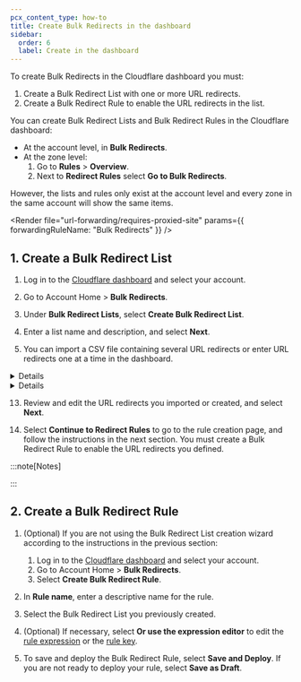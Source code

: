 ```yaml
---
pcx_content_type: how-to
title: Create Bulk Redirects in the dashboard
sidebar:
  order: 6
  label: Create in the dashboard
---
```



To create Bulk Redirects in the Cloudflare dashboard you must:

1. Create a Bulk Redirect List with one or more URL redirects.
2. Create a Bulk Redirect Rule to enable the URL redirects in the list.

You can create Bulk Redirect Lists and Bulk Redirect Rules in the Cloudflare dashboard:

- At the account level, in **Bulk Redirects**.
- At the zone level:
  1. Go to **Rules** > **Overview**.
  2. Next to **Redirect Rules** select **Go to Bulk Redirects**.

However, the lists and rules only exist at the account level and every zone in the same account will show the same items.

<Render
	file="url-forwarding/requires-proxied-site"
	params={{ forwardingRuleName: "Bulk Redirects" }}
/>

## 1. Create a Bulk Redirect List

1. Log in to the [Cloudflare dashboard](https://dash.cloudflare.com) and select your account.

2. Go to Account Home > **Bulk Redirects**.

3. Under **Bulk Redirect Lists**, select **Create Bulk Redirect List**.

4. Enter a list name and description, and select **Next**.

5. You can import a CSV file containing several URL redirects or enter URL redirects one at a time in the dashboard.

<Details header="Import a CSV file">

6. Drag and drop a CSV file containing URL redirects or select **browse** and select a CSV file. For more information on the file format, refer to [CSV file format](/rules/url-forwarding/bulk-redirects/reference/csv-file-format/).

7. The dashboard will display the URL redirects that were successfully imported from the file. You can manually adjust the displayed records or add/remove URL redirects before proceeding.

8. Select **Next**.

</Details>

<Details header="Add URL redirects manually">

9. Select **Or, manually add URL redirects**.

10. Enter the URL redirects you wish to add to the list. You must enter at least the following three fields: **Source URL**, **Target URL**, and **Status**. To set additional options, expand **Edit parameters**.

11. Add more URL redirects, if required.

12. Select **Next**.

</Details>

13. Review and edit the URL redirects you imported or created, and select **Next**.

14. Select **Continue to Redirect Rules** to go to the rule creation page, and follow the instructions in the next section. You must create a Bulk Redirect Rule to enable the URL redirects you defined.

:::note[Notes]

<Render file="lists-import-notes" product="fundamentals" />

:::

## 2. Create a Bulk Redirect Rule

1. (Optional) If you are not using the Bulk Redirect List creation wizard according to the instructions in the previous section:

   1. Log in to the [Cloudflare dashboard](https://dash.cloudflare.com) and select your account.
   2. Go to Account Home > **Bulk Redirects**.
   3. Select **Create Bulk Redirect Rule**.

2. In **Rule name**, enter a descriptive name for the rule.

3. Select the Bulk Redirect List you previously created.

4. (Optional) If necessary, select **Or use the expression editor** to edit the [rule expression](/rules/url-forwarding/bulk-redirects/concepts/#expression) or the [rule key](/rules/url-forwarding/bulk-redirects/concepts/#key).

5. To save and deploy the Bulk Redirect Rule, select **Save and Deploy**. If you are not ready to deploy your rule, select **Save as Draft**.

   <Render file="rules-creation-dash-dns-popup" />

